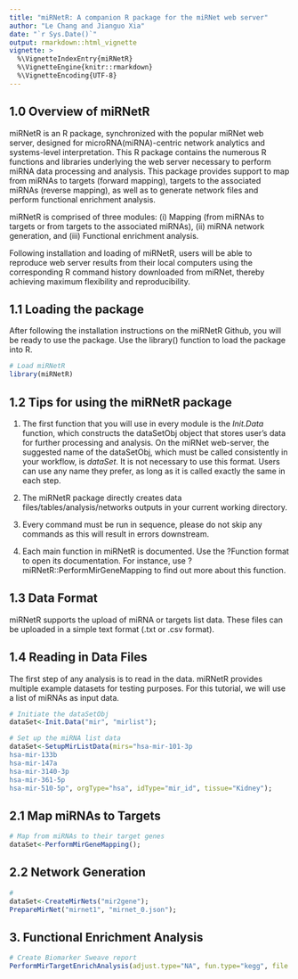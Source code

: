 ```yaml
---
title: "miRNetR: A companion R package for the miRNet web server"
author: "Le Chang and Jianguo Xia"
date: "`r Sys.Date()`"
output: rmarkdown::html_vignette
vignette: >
  %\VignetteIndexEntry{miRNetR}
  %\VignetteEngine{knitr::rmarkdown}
  %\VignetteEncoding{UTF-8}
---
```


## 1.0 Overview of miRNetR

miRNetR is an R package, synchronized with the popular miRNet web server, designed for microRNA(miRNA)-centric network analytics and systems-level interpretation. This R package contains the numerous R functions and libraries underlying the web server necessary to perform miRNA data processing and analysis. This package provides support to map from miRNAs to targets (forward mapping), targets to the associated miRNAs (reverse mapping), as well as to generate network files and perform functional enrichment analysis.  

miRNetR is comprised of three modules: (i) Mapping (from miRNAs to targets or from targets to the associated miRNAs), (ii) miRNA network generation, and (iii) Functional enrichment analysis. 

Following installation and loading of miRNetR, users will be able to reproduce web server results from their local computers using the corresponding R command history downloaded from miRNet, thereby achieving maximum flexibility and reproducibility.

## 1.1 Loading the package

After following the installation instructions on the miRNetR Github, you will be ready to use the package. Use the library() function to load the package into R. 

```r
# Load miRNetR
library(miRNetR)
```

## 1.2 Tips for using the miRNetR package

1) The first function that you will use in every module is the *Init.Data* function, which constructs the dataSetObj object that stores user's data for further processing and analysis. On the miRNet web-server, the suggested name of the dataSetObj, which must be called consistently in your workflow, is *dataSet*. It is not necessary to use this format. Users can use any name they prefer, as long as it is called exactly the same in each step.  

2) The miRNetR package directly creates data files/tables/analysis/networks outputs in your current working directory. 

3) Every command must be run in sequence, please do not skip any commands as this will result in errors downstream. 

4) Each main function in miRNetR is documented. Use the ?Function format to open its documentation. For instance, use ?miRNetR::PerformMirGeneMapping to find out more about this function.

## 1.3 Data Format

miRNetR supports the upload of miRNA or targets list data. These files can be uploaded in a simple text format (.txt or .csv format). 

## 1.4 Reading in Data Files

The first step of any analysis is to read in the data. miRNetR provides multiple example datasets for testing purposes. For this tutorial, we will use a list of miRNAs as input data. 

```r
# Initiate the dataSetObj
dataSet<-Init.Data("mir", "mirlist");

# Set up the miRNA list data
dataSet<-SetupMirListData(mirs="hsa-mir-101-3p
hsa-mir-133b
hsa-mir-147a
hsa-mir-3140-3p
hsa-mir-361-5p
hsa-mir-510-5p", orgType="hsa", idType="mir_id", tissue="Kidney");
```

## 2.1 Map miRNAs to Targets

```r
# Map from miRNAs to their target genes
dataSet<-PerformMirGeneMapping();
```

## 2.2 Network Generation

```r
# 
dataSet<-CreateMirNets("mir2gene");
PrepareMirNet("mirnet1", "mirnet_0.json");
```

## 3. Functional Enrichment Analysis

```r
# Create Biomarker Sweave report 
PerformMirTargetEnrichAnalysis(adjust.type="NA", fun.type="kegg", file.nm="network_enrichment_kegg_1", IDs, algo="hyp")
```
